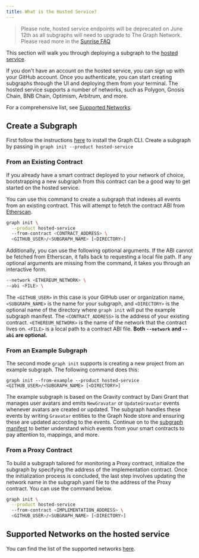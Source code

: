 ```yaml
---
title: What is the Hosted Service?
---
```


> Please note, hosted service endpoints will be deprecated on June 12th as all subgraphs will need to upgrade to The Graph Network. Please read more in the [Sunrise FAQ](/sunrise)

This section will walk you through deploying a subgraph to the [hosted service](https://thegraph.com/hosted-service/).

If you don't have an account on the hosted service, you can sign up with your GitHub account. Once you authenticate, you can start creating subgraphs through the UI and deploying them from your terminal. The hosted service supports a number of networks, such as Polygon, Gnosis Chain, BNB Chain, Optimism, Arbitrum, and more.

For a comprehensive list, see [Supported Networks](/developing/supported-networks/#hosted-service).

## Create a Subgraph

First follow the instructions [here](/developing/defining-a-subgraph) to install the Graph CLI. Create a subgraph by passing in `graph init --product hosted-service`

### From an Existing Contract

If you already have a smart contract deployed to your network of choice, bootstrapping a new subgraph from this contract can be a good way to get started on the hosted service.

You can use this command to create a subgraph that indexes all events from an existing contract. This will attempt to fetch the contract ABI from [Etherscan](https://etherscan.io/).

```sh
graph init \
  --product hosted-service
  --from-contract <CONTRACT_ADDRESS> \
  <GITHUB_USER>/<SUBGRAPH_NAME> [<DIRECTORY>]
```

Additionally, you can use the following optional arguments. If the ABI cannot be fetched from Etherscan, it falls back to requesting a local file path. If any optional arguments are missing from the command, it takes you through an interactive form.

```sh
--network <ETHEREUM_NETWORK> \
--abi <FILE> \
```

The `<GITHUB_USER>` in this case is your GitHub user or organization name, `<SUBGRAPH_NAME>` is the name for your subgraph, and `<DIRECTORY>` is the optional name of the directory where `graph init` will put the example subgraph manifest. The `<CONTRACT_ADDRESS>` is the address of your existing contract. `<ETHEREUM_NETWORK>` is the name of the network that the contract lives on. `<FILE>` is a local path to a contract ABI file. **Both `--network` and `--abi` are optional.**

### From an Example Subgraph

The second mode `graph init` supports is creating a new project from an example subgraph. The following command does this:

```
graph init --from-example --product hosted-service <GITHUB_USER>/<SUBGRAPH_NAME> [<DIRECTORY>]
```

The example subgraph is based on the Gravity contract by Dani Grant that manages user avatars and emits `NewGravatar` or `UpdateGravatar` events whenever avatars are created or updated. The subgraph handles these events by writing `Gravatar` entities to the Graph Node store and ensuring these are updated according to the events. Continue on to the [subgraph manifest](/developing/creating-a-subgraph#the-subgraph-manifest) to better understand which events from your smart contracts to pay attention to, mappings, and more.

### From a Proxy Contract

To build a subgraph tailored for monitoring a Proxy contract, initialize the subgraph by specifying the address of the implementation contract. Once the initialization process is concluded, the last step involves updating the network name in the subgraph.yaml file to the address of the Proxy contract. You can use the command below.

```sh
graph init \
  --product hosted-service
  --from-contract <IMPLEMENTATION_ADDRESS> \
  <GITHUB_USER>/<SUBGRAPH_NAME> [<DIRECTORY>]
```

## Supported Networks on the hosted service

You can find the list of the supported networks [here](/developing/supported-networks).
